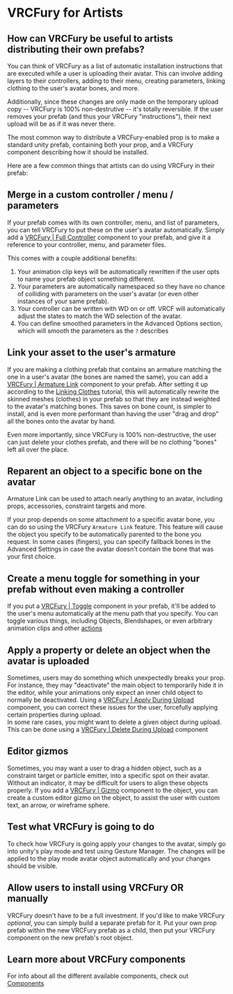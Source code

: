 # VRCFury for Artists

## How can VRCFury be useful to artists distributing their own prefabs?

You can think of VRCFury as a list of automatic installation instructions that are executed while a user is uploading their avatar. This can involve adding layers to their controllers, adding to their menu, creating parameters, linking clothing to the user's avatar bones, and more.

Additionally, since these changes are only made on the temporary upload copy -- VRCFury is 100% non-destrutive -- it's totally reversible. If the user removes your prefab (and thus your VRCFury "instructions"), their next upload will be as if it was never there.

The most common way to distribute a VRCFury-enabled prop is to make a standard unity prefab, containing both your prop, and a VRCFury component describing how it should be installed.

Here are a few common things that artists can do using VRCFury in their prefab:

## Merge in a custom controller / menu / parameters

If your prefab comes with its own controller, menu, and list of parameters, you can tell VRCFury to put these on the user's avatar automatically. Simply add a [VRCFury | Full Controller](/components/full-controller) component to your prefab, and give it a reference to your controller, menu, and parameter files.

This comes with a couple additional benefits:
1. Your animation clip keys will be automatically rewritten if the user opts to name your prefab object something different.
2. Your parameters are automatically namespaced so they have no chance of colliding with parameters on the user's avatar (or even other instances of your same prefab).
3. Your controller can be written with WD on or off. VRCF will automatically adjust the states to match the WD selection of the avatar.
4. You can define smoothed parameters in the Advanced Options section, which will smooth the parameters as the `?` describes

## Link your asset to the user's armature

If you are making a clothing prefab that contains an armature matching the one in a user's avatar (the bones are named the same), you can add a [VRCFury | Armature Link](components/armature-link) component to your prefab. After setting it up according to the [Linking Clothes](linking-clothes) tutorial, this will automatically rewrite the skinned meshes (clothes) in your prefab so that they are instead weighted to the avatar's matching bones. This saves on bone count, is simpler to install, and is even more performant than having the user "drag and drop" all the bones onto the avatar by hand.

Even more importantly, since VRCFury is 100% non-destructive, the user can just delete your clothes prefab, and there will be no clothing "bones" left all over the place.


## Reparent an object to a specific bone on the avatar

Armature Link can be used to attach nearly anything to an avatar, including props, accessories, constraint targets and more.

If your prop depends on some attachment to a specific avatar bone, you can do so using the VRCFury `Armature Link` feature. This feature will cause the object you specify to be automatically parented to the bone you request. In some cases (fingers), you can specify fallback bones in the Advanced Settings in case the avatar doesn't contain the bone that was your first choice.

## Create a menu toggle for something in your prefab without even making a controller

If you put a [VRCFury | Toggle](/components/toggle) component in your prefab, it'll be added to the user's menu automatically at the menu path that you specify. You can toggle various things, including Objects, Blendshapes, or even arbitrary animation clips and other [actions](/actions)

## Apply a property or delete an object when the avatar is uploaded

Sometimes, users may do something which unexpectedly breaks your prop. For instance, they may "deactivate" the main object to temporarily hide it in the editor, while your animations only expect an inner child object to normally be deactivated. Using a [VRCFury | Apply During Upload](/components/other#apply-during-upload) component, you can correct these issues for the user, forcefully applying certain properties during upload.\
In some rare cases, you might want to delete a given object during upload. This can be done using a [VRCFury | Delete During Upload](/components/other#delete-during-upload) component

## Editor gizmos

Sometimes, you may want a user to drag a hidden object, such as a constraint target or particle emitter, into a specific spot on their avatar. Without an indicator, it may be difficult for users to align these objects properly. If you add a [VRCFury | Gizmo](/components/other#gizmo) component to the object, you can create a custom editor gizmo on the object, to assist the user with custom text, an arrow, or wireframe sphere.

## Test what VRCFury is going to do

To check how VRCFury is going apply your changes to the avatar, simply go into unity's play mode and test using Gesture Manager. The changes will be applied to the play mode avatar object automatically and your changes should be visible.

## Allow users to install using VRCFury OR manually

VRCFury doesn't have to be a full investment. If you'd like to make VRCFury *optional*, you can simply build a separate prefab for it. Put your own prop prefab within the new VRCFury prefab as a child, then put your VRCFury component on the new prefab's root object.

## Learn more about VRCFury components

For info about all the different available components, check out [Components](/components)
